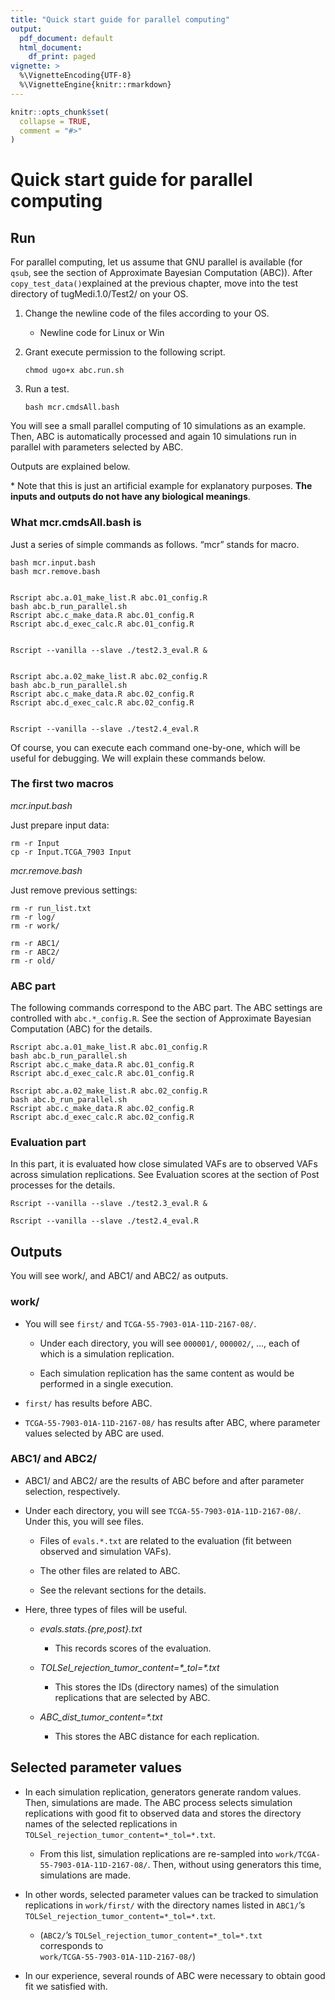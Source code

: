 ```yaml
---
title: "Quick start guide for parallel computing"
output:
  pdf_document: default
  html_document:
    df_print: paged
vignette: >
  %\VignetteEncoding{UTF-8}
  %\VignetteEngine{knitr::rmarkdown}
---
```


```r
knitr::opts_chunk$set(
  collapse = TRUE,
  comment = "#>"
)
```

# Quick start guide for parallel computing

## Run

For parallel computing, let us assume that GNU parallel is available (for `qsub`, see the section of Approximate Bayesian Computation (ABC)). After `copy_test_data()`explained at the previous chapter, move into the test directory of tugMedi.1.0/Test2/ on your OS.

1.  Change the newline code of the files according to your OS.

    -   Newline code for Linux or Win

2.  Grant execute permission to the following script.

    `chmod ugo+x abc.run.sh`

3.  Run a test.

    `bash mcr.cmdsAll.bash`

You will see a small parallel computing of 10 simulations as an example. Then, ABC is automatically processed and again 10 simulations run in parallel with parameters selected by ABC.

Outputs are explained below.

\* Note that this is just an artificial example for explanatory purposes. **The inputs and outputs do not have any biological meanings**.

### What mcr.cmdsAll.bash is

Just a series of simple commands as follows. "mcr" stands for macro.

```         
bash mcr.input.bash
bash mcr.remove.bash


Rscript abc.a.01_make_list.R abc.01_config.R
bash abc.b_run_parallel.sh
Rscript abc.c_make_data.R abc.01_config.R
Rscript abc.d_exec_calc.R abc.01_config.R


Rscript --vanilla --slave ./test2.3_eval.R & 


Rscript abc.a.02_make_list.R abc.02_config.R
bash abc.b_run_parallel.sh
Rscript abc.c_make_data.R abc.02_config.R
Rscript abc.d_exec_calc.R abc.02_config.R


Rscript --vanilla --slave ./test2.4_eval.R 
```

Of course, you can execute each command one-by-one, which will be useful for debugging. We will explain these commands below.

### The first two macros

*mcr.input.bash*

Just prepare input data:

```         
rm -r Input
cp -r Input.TCGA_7903 Input
```

*mcr.remove.bash*

Just remove previous settings:

```         
rm -r run_list.txt
rm -r log/
rm -r work/

rm -r ABC1/
rm -r ABC2/
rm -r old/
```

### ABC part

The following commands correspond to the ABC part. The ABC settings are controlled with `abc.*_config.R`. See the section of Approximate Bayesian Computation (ABC) for the details.

```         
Rscript abc.a.01_make_list.R abc.01_config.R
bash abc.b_run_parallel.sh
Rscript abc.c_make_data.R abc.01_config.R
Rscript abc.d_exec_calc.R abc.01_config.R
```

```         
Rscript abc.a.02_make_list.R abc.02_config.R
bash abc.b_run_parallel.sh
Rscript abc.c_make_data.R abc.02_config.R
Rscript abc.d_exec_calc.R abc.02_config.R
```

### Evaluation part

In this part, it is evaluated how close simulated VAFs are to observed VAFs across simulation replications. See Evaluation scores at the section of Post processes for the details.

```         
Rscript --vanilla --slave ./test2.3_eval.R & 
```

```         
Rscript --vanilla --slave ./test2.4_eval.R 
```

## Outputs

You will see work/, and ABC1/ and ABC2/ as outputs.

### work/

-   You will see `first/` and `TCGA-55-7903-01A-11D-2167-08/`.

    -   Under each directory, you will see `000001/`, `000002/`, ..., each of which is a simulation replication.

    -   Each simulation replication has the same content as would be performed in a single execution.

-   `first/` has results before ABC.

-   `TCGA-55-7903-01A-11D-2167-08/` has results after ABC, where parameter values selected by ABC are used.

### ABC1/ and ABC2/

-   ABC1/ and ABC2/ are the results of ABC before and after parameter selection, respectively.

-   Under each directory, you will see `TCGA-55-7903-01A-11D-2167-08/`. Under this, you will see files.

    -   Files of `evals.*.txt` are related to the evaluation (fit between observed and simulation VAFs).

    -   The other files are related to ABC.

    -   See the relevant sections for the details.

-   Here, three types of files will be useful.

    -   *evals.stats.{pre,post}.txt*

        -   This records scores of the evaluation.

    -   *TOLSel_rejection_tumor_content=\*\_tol=\*.txt*

        -   This stores the IDs (directory names) of the simulation replications that are selected by ABC.

    -   *ABC_dist_tumor_content=\*.txt*

        -   This stores the ABC distance for each replication.

## Selected parameter values

-   In each simulation replication, generators generate random values. Then, simulations are made. The ABC process selects simulation replications with good fit to observed data and stores the directory names of the selected replications in `TOLSel_rejection_tumor_content=*_tol=*.txt`*.*

    -   From this list, simulation replications are re-sampled into `work/TCGA-55-7903-01A-11D-2167-08/`. Then, without using generators this time, simulations are made.

-   In other words, selected parameter values can be tracked to simulation replications in `work/first/` with the directory names listed in `ABC1/`'s `TOLSel_rejection_tumor_content=*_tol=*.txt`*.*

    -   (`ABC2/`'s `TOLSel_rejection_tumor_content=*_tol=*.txt`\
        corresponds to\
        `work/TCGA-55-7903-01A-11D-2167-08/`)

-   In our experience, several rounds of ABC were necessary to obtain good fit we satisfied with.
